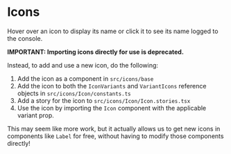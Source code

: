 
<Meta title="Icons" />

# Icons

Hover over an icon to display its name or click it to see its name logged to the
console.

**IMPORTANT: Importing icons directly for use is deprecated.**

Instead, to add and use a new icon, do the following:

1. Add the icon as a component in `src/icons/base`
2. Add the icon to both the `IconVariants` and `VariantIcons` reference objects in `src/icons/Icon/constants.ts`
3. Add a story for the icon to `src/icons/Icon/Icon.stories.tsx`
4. Use the icon by importing the `Icon` component with the applicable variant prop.

This may seem like more work, but it actually allows us to get new icons in components like `Label` for free, without having to modify those components directly!

<IconsPreview />
